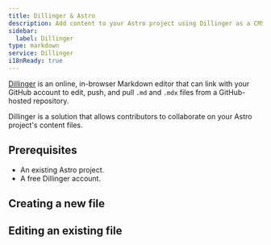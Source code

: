 ```yaml
---
title: Dillinger & Astro
description: Add content to your Astro project using Dillinger as a CMS
sidebar:
  label: Dillinger
type: markdown
service: Dillinger
i18nReady: true
---
```


[Dillinger](https://dillinger.io/) is an online, in-browser Markdown editor that can link with your GitHub account to edit, push, and pull `.md` and `.mdx` files from a GitHub-hosted repository.

Dillinger is a solution that allows contributors to collaborate on your Astro project's content files.

## Prerequisites

- An existing Astro project.
- A free Dillinger account.

## Creating a new file

## Editing an existing file